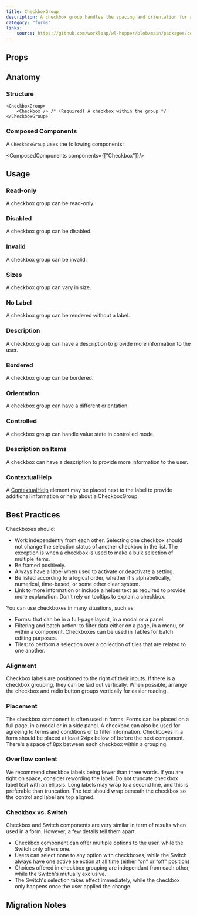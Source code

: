 ```yaml
---
title: CheckboxGroup
description: A checkbox group handles the spacing and orientation for a grouping of checkboxes, as well as providing a label.
category: "forms"
links:
    source: https://github.com/workleap/wl-hopper/blob/main/packages/components/src/checkbox/src/CheckboxGroup.tsx
---
```


<Example src="checkbox/docs/checkbox-group/preview" isOpen />

## Props

<PropTable component="CheckboxGroup" />

## Anatomy

### Structure

```tsx
<CheckboxGroup>
    <Checkbox /> /* (Required) A checkbox within the group */
</CheckboxGroup>
```

### Composed Components

A `CheckboxGroup` uses the following components:

<ComposedComponents components={["Checkbox"]}/>

## Usage

### Read-only

A checkbox group can be read-only.

<Example src="checkbox/docs/checkbox-group/readonly" />

### Disabled

A checkbox group can be disabled.

<Example src="checkbox/docs/checkbox-group/disabled" />

### Invalid

A checkbox group can be invalid.

<Example src="checkbox/docs/checkbox-group/invalid" />

### Sizes

A checkbox group can vary in size.

<Example src="checkbox/docs/checkbox-group/size" />

### No Label

A checkbox group can be rendered without a label.

<Example src="checkbox/docs/checkbox-group/nolabel" />

### Description

A checkbox group can have a description to provide more information to the user.

<Example src="checkbox/docs/checkbox-group/description" />

### Bordered

A checkbox group can be bordered.

<Example src="checkbox/docs/checkbox-group/variant" />

### Orientation

A checkbox group can have a different orientation.

<Example src="checkbox/docs/checkbox-group/orientation" />

### Controlled

A checkbox group can handle value state in controlled mode.

<Example src="checkbox/docs/checkbox-group/controlled" />

### Description on Items

A checkbox can have a description to provide more information to the user.

<Example src="checkbox/docs/checkbox-group/itemsDescription" />

### ContextualHelp

A [ContextualHelp](/components/ContextualHelp) element may be placed next to the label to provide additional information or help about a CheckboxGroup.

<Example src="checkbox/docs/checkbox-group/ContextualHelp" />

## Best Practices

Checkboxes should:

- Work independently from each other. Selecting one checkbox should not change the selection status of another checkbox in the list. The exception is when a checkbox is used to make a bulk selection of multiple items.
- Be framed positively.
- Always have a label when used to activate or deactivate a setting.
- Be listed according to a logical order, whether it's alphabetically, numerical, time-based, or some other clear system.
- Link to more information or include a helper text as required to provide more explanation. Don't rely on tooltips to explain a checkbox.

You can use checkboxes in many situations, such as:

- Forms: that can be in a full-page layout, in a modal or a panel.
- Filtering and batch action: to filter data either on a page, in a menu, or within a component. Checkboxes can be used in Tables for batch editing purposes.
- Tiles: to perform a selection over a collection of tiles that are related to one another.

### Alignment

Checkbox labels are positioned to the right of their inputs. If there is a checkbox grouping, they can be laid out vertically. When possible, arrange the checkbox and radio button groups vertically for easier reading.

### Placement

The checkbox component is often used in forms. Forms can be placed on a full page, in a modal or in a side panel. A checkbox can also be used for agreeing to terms and conditions or to filter information.
Checkboxes in a form should be placed at least 24px below of before the next component. There's a space of 8px between each checkbox within a grouping.

### Overflow content

We recommend checkbox labels being fewer than three words. If you are tight on space, consider rewording the label. Do not truncate checkbox label text with an ellipsis.
Long labels may wrap to a second line, and this is preferable than truncation. The text should wrap beneath the checkbox so the control and label are top aligned.

### Checkbox vs. Switch

Checkbox and Switch components are very similar in term of results when used in a form. However, a few details tell them apart.

- Checkbox component can offer multiple options to the user, while the Switch only offers one.
- Users can select none to any option with checkboxes, while the Switch always have one active selection at all time (either “on” or “off” position)
- Choices offered in checkbox grouping are independant from each other, while the Switch's mutually exclusive.
- The Switch's selection takes effect immediately, while the checkbox only happens once the user applied the change.

## Migration Notes

<MigrateGuide src="checkbox/docs/migration-notes-checkboxgroup" />
